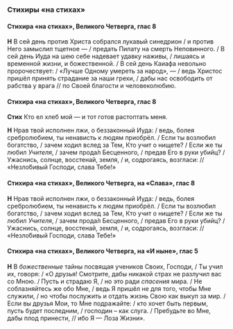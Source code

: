 ### Стихиры «на стихах»

#### Стихира «на стихах», Великого Четверга, глас 8

**Н** В сей день против Христа собрался лукавый синедрион / и против Него замыслил тщетное — / предать Пилату на смерть Неповинного. / В сей день Иуда на шею себе надевает удавку наживы, / лишаясь и временной жизни, и божественной. / В сей день Каиафа невольно пророчествует: / «Лучше Одному умереть за народ», — / ведь Христос пришёл принять страдание за наши грехи, / дабы нас освободить от рабства у врага // по Своей благости и человеколюбию.

#### Стихира «на стихах», Великого Четверга, глас 8

**Стих** Кто ел хлеб мой — и тот готов растоптать меня.

**Н** Нрав твой исполнен лжи, о беззаконный Иуда: / ведь, болея сребролюбием, ты ненависть к людям приобрёл. / Если ты возлюбил богатство, / зачем ходил вслед за Тем, Кто учит о нищете? / Если же ты любил *Учителя*, / зачем прода́л Бесценного, / предав Его в руки убийц? / Ужаснись, солнце, восстенай, земля, / и, содрогаясь, возгласи: // «Незло́бивый Господи, слава Тебе!»

#### Стихира «на стихах», Великого Четверга, на «Слава», глас 8

**Н** Нрав твой исполнен лжи, о беззаконный Иуда: / ведь, болея сребролюбием, ты ненависть к людям приобрёл. / Если ты возлюбил богатство, / зачем ходил вслед за Тем, Кто учит о нищете? / Если же ты любил *Учителя*, / зачем прода́л Бесценного, / предав Его в руки убийц? / Ужаснись, солнце, восстенай, земля, / и, содрогаясь, возгласи: // «Незло́бивый Господи, слава Тебе!»

#### Стихира «на стихах», Великого Четверга, на «И ныне», глас 5

**Н** В *божественные* тайны посвящая учеников Своих, Господи, / Ты учил их, говоря: / «О друзья! Смотрите, дабы никакой страх не разлучил вас со Мною. / Пусть и страдаю Я, / но это ради *спасения* мира. / Не соблазняйтесь же обо Мне, / ведь Я пришёл не для того, чтобы Мне служили, / но чтобы послужить и отдать жизнь Свою как выкуп за мир. / Если вы друзья Мои, то Мне подражайте: / кто хочет быть первым, пусть будет последним, / господин – как слуга. / Пребудьте во Мне, дабы плод принести, // ибо Я — Лоза Жизни».
